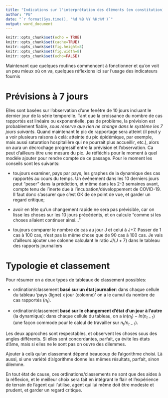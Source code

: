 ```yaml
---
title: "Indications sur l'interprétation des éléments (en constitution)   \ndu tableau de bord"
author: "PG" 
date: "`r format(Sys.time(), '%d %B %Y %H:%M')`"
output: word_document
---
```


```r
knitr::opts_chunk$set(echo = TRUE)
knitr::opts_chunk$set(cache=TRUE)
knitr::opts_chunk$set(fig.height=8)
knitr::opts_chunk$set(fig.width=8)
knitr::opts_chunk$set(echo=FALSE)
```


Maintenant que quelques routines commencent à fonctionner et qu'on voit un peu mieux où on va, quelques réflexions ici sur l'usage des indicateurs fournis

# Prévisions à 7 jours

Elles sont basées sur l'observation d'une fenêtre de 10 jours incluant le dernier jour de la série temporelle. Tant que la croissance du nombre de cas rapportés est linéaire ou exponentielle, pas de problème, la prévision est probablement fiable, *sous réserve que rien ne change dans le système les 7 jours suivants*. Quand maintenant le pic de rapportage sera atteint (il peut y a voir plusieurs raisons à celà: atteinte du pic épidémique, par exemple, mais aussi saturation hospitalière qui ne pourrait plus accueillir, etc.), alors on aura un décrochage progressif entre la prévision et l'observation. Ca peut d'ailleurs être une mesure du pic. Je réfléchis pour le moment à quel modèle ajouter pour rendre compte de ce passage.  Pour le moment les conseils sont les suivants:

- toujours examiner, pays par pays, les graphes de la dynamique des cas rapportés au cours du temps. Un événement dans les 10 derniers jours peut "peser" dans la prédiction, et même dans les 2-3 semaines avant, compte tenu de l'inerte due à l'incubation/développement de COVID-19. Il faut donc s'assurer que c'est OK de ce point de vue, et garder un regard critique;

- avoir en tête qu'un changement rapide ne sera pas prévisible, car on lisse les choses sur les 10 jours précédents, et on calcule "comme si les choses allaient continuer ainsi..."

- toujours comparer le nombre de cas au jour J et celui  à J+7. Passer de 1 cas à 100 cas,  n'est pas la même chose que de 90 cas à 100 cas. Je vais d'ailleurs ajouter une colonne calculant le ratio $J/(J+7)$ dans le tableau des rapports journaliers

# Typologie et classement

Pour résumer on a deux types de tableaux de classement possibles:

- ordination/classement **basé sur un état journalier**: dans chaque cellule du tableau 'pays (ligne) x jour (colonne)' on a le cumul du nombre de cas rapportés $(n_t)$. 

- ordination/classement **basé sur le changement d'état d'un jour à l'autre** (la dynamique): dans chaque cellule du tableau, on a $ln(n_t)-ln(n_{t-1})$ (une façon commode pour le calcul de travailler sur $n_t/n_{t-1}$).

Les deux approches sont respectables, et observent les choses sous des angles différents. Si elles sont concordantes, parfait, ça évite les états d'âme, mais si elles ne le sont pas on ouvre des dilemmes.

Ajouter à celà qu'un classement dépend beaucoup de l'algorithme choisi. Là aussi, si une variété d'algorithme donne les mêmes résultats, parfait, sinon dilemme.

En tout état de cause, ces ordinations/classements ne sont que des aides à la réflexion, et le meilleur choix sera fait en intégrant le flair et l'expérience de terrain de l'agent qui l'utilise, agent qui lui même doit être modeste et prudent, et garder un regard critique.